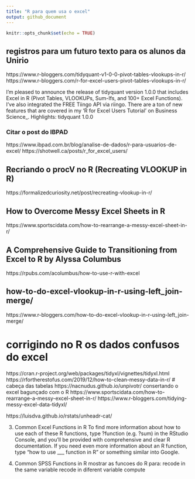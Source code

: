 ```yaml
---
title: "R para quem usa o excel"
output: github_document
---
```


```r
knitr::opts_chunk$set(echo = TRUE)
```


## registros para um futuro texto para os alunos da Unirio


https://www.r-bloggers.com/tidyquant-v1-0-0-pivot-tables-vlookups-in-r/
https://www.r-bloggers.com/r-for-excel-users-pivot-tables-vlookups-in-r/



I’m pleased to announce the release of tidyquant version 1.0.0 that includes Excel in R (Pivot Tables, VLOOKUPs, Sum-Ifs, and 100+ Excel Functions). I’ve also integrated the FREE Tiingo API via riingo. There are a ton of new features that are covered in my ‘R for Excel Users Tutorial’ on Business Science_.
Highlights: tidyquant 1.0.0



### Citar o post do IBPAD
https://www.ibpad.com.br/blog/analise-de-dados/r-para-usuarios-de-excel/
https://shotwell.ca/posts/r_for_excel_users/

## Recriando o procV no R (Recreating VLOOKUP in R)
https://formalizedcuriosity.net/post/recreating-vlookup-in-r/

## How to Overcome Messy Excel Sheets in R
https://www.sportscidata.com/how-to-rearrange-a-messy-excel-sheet-in-r/

## A Comprehensive Guide to Transitioning from Excel to R by Alyssa Columbus
https://rpubs.com/acolumbus/how-to-use-r-with-excel

## how-to-do-excel-vlookup-in-r-using-left_join-merge/
https://www.r-bloggers.com/how-to-do-excel-vlookup-in-r-using-left_join-merge/


# corrigindo no R os  dados confusos do excel
https://cran.r-project.org/web/packages/tidyxl/vignettes/tidyxl.html
https://rfortherestofus.com/2019/12/how-to-clean-messy-data-in-r/
# cabeça das tabelas
https://nacnudus.github.io/unpivotr/
consertando o excel bagunçado com o R
https://www.sportscidata.com/how-to-rearrange-a-messy-excel-sheet-in-r/
https://www.r-bloggers.com/tidying-messy-excel-data-tidyxl/

https://luisdva.github.io/rstats/unheadr-cat/



3. Common Excel Functions in R
To find more information about how to use each of these R functions, type ?function (e.g. ?sum) in the RStudio Console, and you’ll be provided with comprehensive and clear R documentation. If you need even more information about an R function, type “how to use ___ function in R” or something similar into Google.


3. Common SPSS Functions in R
mostrar as funcoes do R para:
recode in the same variable
recode in diferent variable
compute







